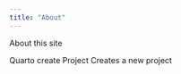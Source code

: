 ```yaml
---
title: "About"
---
```


About this site

Quarto create Project <project-name>
Creates a new project
